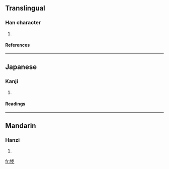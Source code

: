 ==Translingual==
===Han character===
{{Han char|rn=93|rad=牛|as=04|sn=8|four=|canj=竹手戈 (HQI), X竹手戈 (XHQI)}}
# {{defn|Han|sort=牛04}}
====References====
{{Han ref|kx=0699.111|dkj=19962|dj=1112.020|hdz=31803.090|uh=726B|ud=29291}}

----
==Japanese==
===Kanji===
{{ja-kanji|grade=|rs=牛04}}
# {{defn|Japanese}} 
====Readings====
{{ja-readings|on=[[か]] (ka), [[ばつ]] (batsu)|kun=[[きる]] (kiru)}}

----
==Mandarin==
===Hanzi===
{{cmn-hanzi|pin=[[gē]] (ge1)|wg=ko<sup>1</sup>}}
# {{defn|Mandarin}}

[[fr:牫]]
